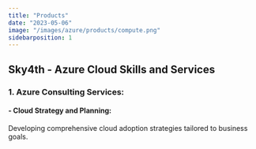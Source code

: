 ```yaml
---
title: "Products"
date: "2023-05-06"
image: "/images/azure/products/compute.png"
sidebarposition: 1
---
```

## Sky4th - Azure Cloud Skills and Services
### 1. Azure Consulting Services:
#### - Cloud Strategy and Planning:
Developing comprehensive cloud adoption strategies tailored to business goals.
